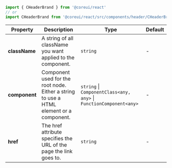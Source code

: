 
```jsx
import { CHeaderBrand } from '@coreui/react'
// or
import CHeaderBrand from '@coreui/react/src/components/header/CHeaderBrand'
```

| Property | Description | Type | Default |
| --- | --- | --- | --- |
| **className** | A string of all className you want applied to the component. | `string` | - |
| **component** | Component used for the root node. Either a string to use a HTML element or a component. | `string` \| `ComponentClass<any, any>` \| `FunctionComponent<any>` | - |
| **href** | The href attribute specifies the URL of the page the link goes to. | `string` | - |
